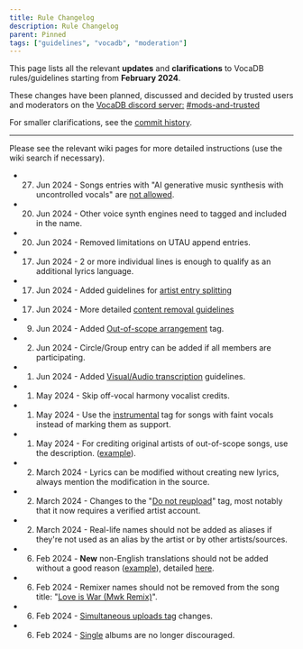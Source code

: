 ---
title: Rule Changelog
description: Rule Changelog
parent: Pinned
tags: ["guidelines", "vocadb", "moderation"]
---

This page lists all the relevant **updates** and **clarifications** to VocaDB rules/guidelines starting from **February 2024**.

These changes have been planned, discussed and decided by trusted users and moderators on the [VocaDB discord server:](https://discord.com/invite/3bwXQNXKCz) [#mods-and-trusted](https://discord.com/channels/309072240639737866/797103264655081492)

For smaller clarifications, see the [commit history](https://github.com/VocaDB/Wiki/commits/main/).

----

Please see the relevant wiki pages for more detailed instructions (use the wiki search if necessary).

- 27. Jun 2024 - Songs entries with "AI generative music synthesis with uncontrolled vocals" are [not allowed](/docs/other-guidelines/content-policy).
- 20. Jun 2024 - Other voice synth engines need to tagged and included in the name.
- 20. Jun 2024 - Removed limitations on UTAU append entries. 
- 17. Jun 2024 - 2 or more individual lines is enough to qualify as an additional lyrics language.
- 17. Jun 2024 - Added guidelines for [artist entry splitting](/docs/other-guidelines/merging-entries#splitting-artist-entries)
- 17. Jun 2024 - More detailed [content removal guidelines](/docs/other-guidelines/content-removal-guidelines)
- 9. Jun 2024 - Added [Out-of-scope arrangement](https://vocadb.net/T/10594) tag.
- 2. Jun 2024 - Circle/Group entry can be added if all members are participating.
- 1. Jun 2024 - Added [Visual/Audio transcription](/docs/other-guidelines/romanization-guidelines#transcription) guidelines. 
- 1. May 2024 - Skip off-vocal harmony vocalist credits.
- 1. May 2024 - Use the [instrumental](https://vocadb.net/T/208/instrumental) tag for songs with faint vocals instead of marking them as support.
- 1. May 2024 - For crediting original artists of out-of-scope songs, use the description. ([example](https://vocadb.net/S/604363)). 
- 2. March 2024 - Lyrics can be modified without creating new lyrics, always mention the modification in the source. 
- 2. March 2024 - Changes to the "[Do not reupload](https://vocadb.net/T/1695)" tag, most notably that it now requires a verified artist account.
- 2. March 2024 - Real-life names should not be added as aliases if they're not used as an alias by the artist or by other artists/sources. 
- 6. Feb 2024 - **New** non-English translations should not be added without a good reason ([example](https://vocadb.net/S/68814)), detailed [here](/docs/songs/song-entry-editing#names).
- 6. Feb 2024 - Remixer names should not be removed from the song title: "[Love is War (Mwk Remix)](https://vocadb.net/S/124577)".
- 6. Feb 2024 - [Simultaneous uploads tag]((https://vocadb.net/T/4946/simultaneous-upload)) changes.
- 6. Feb 2024 - [Single](https://vocadb.net/T/7539) albums are no longer discouraged.
